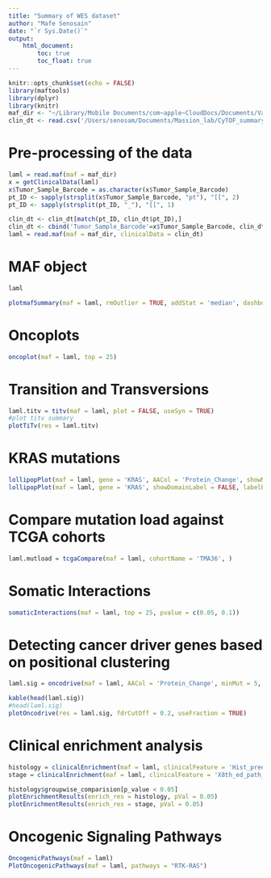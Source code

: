 ```yaml
---
title: "Summary of WES dataset"
author: "Mafe Senosain"
date: "`r Sys.Date()`"
output:
    html_document:
        toc: true
        toc_float: true
---
```


```r
knitr::opts_chunk$set(echo = FALSE)
library(maftools)
library(dplyr)
library(knitr)
maf_dir <- "~/Library/Mobile Documents/com~apple~CloudDocs/Documents/Vanderbilt/Massion_Lab/Projects/CyTOF_ADC_project/Data/WES/TwistWES_Tumor_pipeline.filter.allSamples.maf"
clin_dt <- read.csv('/Users/senosam/Documents/Massion_lab/CyTOF_summary/CDE_TMA36_2020FEB25_SA.csv')
```

# Pre-processing of the data
```r
laml = read.maf(maf = maf_dir)
x = getClinicalData(laml)
x$Tumor_Sample_Barcode = as.character(x$Tumor_Sample_Barcode)
pt_ID <- sapply(strsplit(x$Tumor_Sample_Barcode, "pt"), "[[", 2)
pt_ID <- sapply(strsplit(pt_ID, "_"), "[[", 1)

clin_dt <- clin_dt[match(pt_ID, clin_dt$pt_ID),]
clin_dt <- cbind('Tumor_Sample_Barcode'=x$Tumor_Sample_Barcode, clin_dt)
laml = read.maf(maf = maf_dir, clinicalData = clin_dt)
```

# MAF object
```r
laml
```

```r
plotmafSummary(maf = laml, rmOutlier = TRUE, addStat = 'median', dashboard = TRUE, titvRaw = FALSE)
```

# Oncoplots
```r
oncoplot(maf = laml, top = 25)
```

# Transition and Transversions
```r
laml.titv = titv(maf = laml, plot = FALSE, useSyn = TRUE)
#plot titv summary
plotTiTv(res = laml.titv)
```

# KRAS mutations
```r
lollipopPlot(maf = laml, gene = 'KRAS', AACol = 'Protein_Change', showMutationRate = TRUE)
lollipopPlot(maf = laml, gene = 'KRAS', showDomainLabel = FALSE, labelPos = 'all')
```

# Compare mutation load against TCGA cohorts
```r
laml.mutload = tcgaCompare(maf = laml, cohortName = 'TMA36', )
```

# Somatic Interactions
```r
somaticInteractions(maf = laml, top = 25, pvalue = c(0.05, 0.1))
```

# Detecting cancer driver genes based on positional clustering

```r
laml.sig = oncodrive(maf = laml, AACol = 'Protein_Change', minMut = 5, pvalMethod = 'zscore')
```

```r
kable(head(laml.sig))
#head(laml.sig)
plotOncodrive(res = laml.sig, fdrCutOff = 0.2, useFraction = TRUE)
```

# Clinical enrichment analysis
```r
histology = clinicalEnrichment(maf = laml, clinicalFeature = 'Hist_predominant')
stage = clinicalEnrichment(maf = laml, clinicalFeature = 'X8th_ed_path_stage')
```

```r
histology$groupwise_comparision[p_value < 0.05]
plotEnrichmentResults(enrich_res = histology, pVal = 0.05)
plotEnrichmentResults(enrich_res = stage, pVal = 0.05)
```

# Oncogenic Signaling Pathways
```r
OncogenicPathways(maf = laml)
PlotOncogenicPathways(maf = laml, pathways = "RTK-RAS")
```

